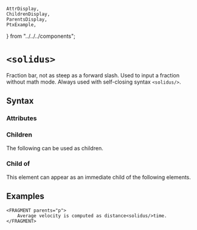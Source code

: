     AttrDisplay,
    ChildrenDisplay,
    ParentsDisplay,
    PtxExample,
} from "../../../components";

# `<solidus>`

Fraction bar, not as steep as a forward slash.
Used to input a fraction without math mode.
Always used with self-closing syntax `<solidus/>`.

## Syntax

### Attributes

<AttrDisplay name="solidus" />

### Children

The following can be used as children.

<ChildrenDisplay name="solidus" />

### Child of

This element can appear as an immediate child of the following elements.

<ParentsDisplay name="solidus" />

## Examples
```ptx-example
<FRAGMENT parents="p">
    Average velocity is computed as distance<solidus/>time.
</FRAGMENT>
```
    